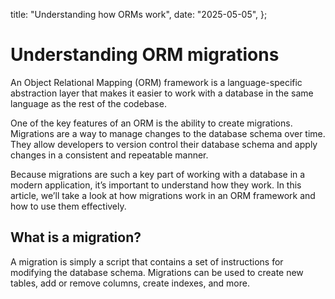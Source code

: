   title: "Understanding how ORMs work",
  date: "2025-05-05",
};

# Understanding ORM migrations

An Object Relational Mapping (ORM) framework is a language-specific abstraction layer that makes it easier to work with a database in the same language as the rest of the codebase.

One of the key features of an ORM is the ability to create migrations. Migrations are a way to manage changes to the database schema over time. They allow developers to version control their database schema and apply changes in a consistent and repeatable manner.

Because migrations are such a key part of working with a database in a modern application, it’s important to understand how they work. In this article, we’ll take a look at how migrations work in an ORM framework and how to use them effectively.

## What is a migration?

A migration is simply a script that contains a set of instructions for modifying the database schema. Migrations can be used to create new tables, add or remove columns, create indexes, and more.

## 
